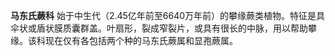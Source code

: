 {{expand|time=2015-03-25T14:18:02+00:00}}
{{unreferenced|time=2015-03-25T14:18:02+00:00}}
'''马东氏蕨科''' 始于中生代（2.45亿年前至6640万年前）的攀缘蕨类植物。特征是具伞状或盾状膜质囊群盖。叶扇形，裂成窄裂片，或具有很长的中脉，用以帮助攀缘。该科现在仅有各包括两个种的马东氏蕨属和显孢蕨属。